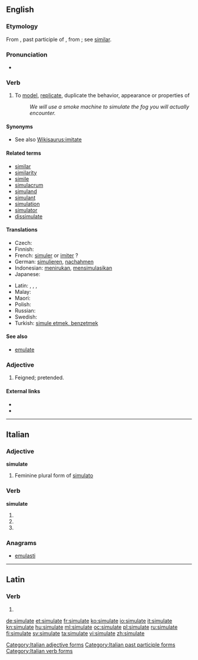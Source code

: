 ==English==

===Etymology===
From {{etyl|la}} {{term|simulatus|lang=la}}, past participle of {{term|simulare||to make like, imitate, copy, represent, feign}}, from {{term|similis||like}}; see [[similar]].

===Pronunciation===
* {{IPA|/sɪmjʉːleɪt/}}

===Verb===
{{en-verb|simulat|ing}}

# To [[model]], [[replicate]], duplicate the behavior, appearance or properties of
#: ''We will use a smoke machine to simulate the fog you will actually encounter.''

====Synonyms====
* See also [[Wikisaurus:imitate]]

====Related terms====
* [[similar]]
* [[similarity]]
* [[simile]]
* [[simulacrum]]
* [[simuland]]
* [[simulant]]
* [[simulation]]
* [[simulator]]
* [[dissimulate]]

====Translations====
{{trans-top|to model, replicate, duplicate the behavior}}
* Czech: {{t-|cs|simulovat}}
* Finnish: {{t-|fi|simuloida}}
* French: [[simuler]] or [[imiter]] ?
* German: [[simulieren]], [[nachahmen]]
* Indonesian: [[tiru|menirukan]], [[simulasi|mensimulasikan]]
* Japanese: {{t-|ja|シミュレートする|tr=shimyurēto-suru|sc=Jpan}}
{{trans-mid}}
* Latin: {{t-|la|simulo}}, {{t-|la|similo}}, {{t-|la|simis sum}}, {{t+|la|accedo}}
* Malay: {{t-|ms|mensimulasikan}}
* Maori: {{t|mi|whakatau}}
* Polish: {{t+|pl|symulować}}
* Russian: {{t+|ru|симулировать|sc=Cyrl}}
* Swedish: {{t-|sv|simulera}}
* Turkish: [[simule etmek, benzetmek]]
{{trans-bottom}}

====See also====
* [[emulate]]

===Adjective===
{{en-adj}}

# {{obsolete}} Feigned; pretended.
#: {{rfquotek|Bale}}

====External links====
* {{R:Webster 1913}}
* {{R:Century 1911}}

----

==Italian==

===Adjective===
'''simulate''' {{f}}

# Feminine plural form of [[simulato]]

===Verb===
'''simulate'''

# {{conjugation of|simulare||2|p|pres|ind|lang=it}}
# {{conjugation of|simulare||2|p|imp|lang=it}}
# {{form of|[[feminine|Feminine]] plural|simulato}}

===Anagrams===
* [[emulasti#Italian|emulasti]]

[[Category:Italian adjective forms]]
[[Category:Italian past participle forms]]
[[Category:Italian verb forms]]

----

==Latin==

===Verb===
{{la-verb-form|simulāte}}

# {{conjugation of|simulo|simulō|2|p|pres|act|imp|lang=la}}

[[de:simulate]]
[[et:simulate]]
[[fr:simulate]]
[[ko:simulate]]
[[io:simulate]]
[[it:simulate]]
[[kn:simulate]]
[[hu:simulate]]
[[ml:simulate]]
[[oc:simulate]]
[[pl:simulate]]
[[ru:simulate]]
[[fi:simulate]]
[[sv:simulate]]
[[ta:simulate]]
[[vi:simulate]]
[[zh:simulate]]